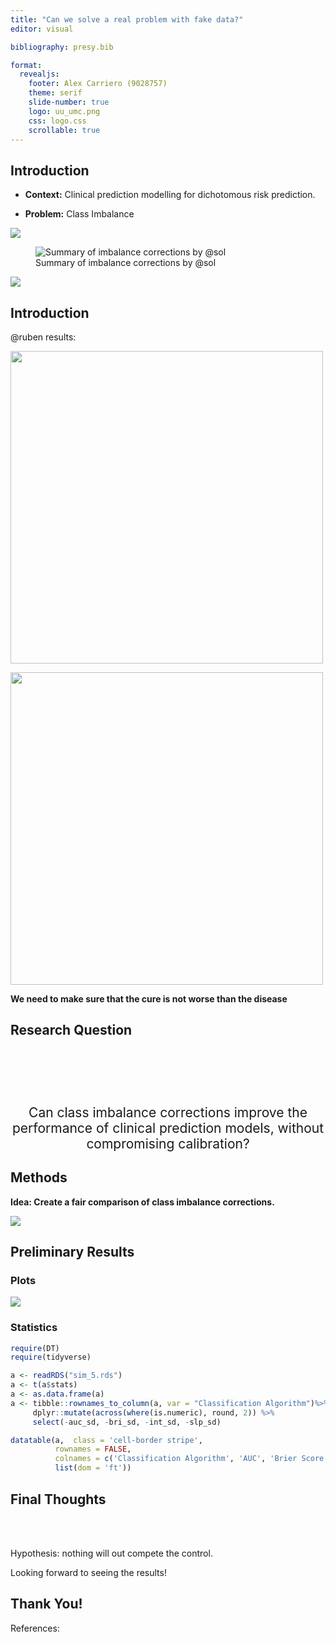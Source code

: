 ```yaml
---
title: "Can we solve a real problem with fake data?"
editor: visual

bibliography: presy.bib

format: 
  revealjs:
    footer: Alex Carriero (9028757)
    theme: serif
    slide-number: true
    logo: uu_umc.png
    css: logo.css
    scrollable: true
---
```


## Introduction {.smaller}

::: incremental
-   **Context:** Clinical prediction modelling for dichotomous risk prediction.\

-   **Problem:** Class Imbalance
:::

::: r-stack
::: fragment
![](class_imb.png){fig-align="center"}
:::

::: {.fragment .fade-in-then-out}
![Summary of imbalance corrections by @sol](solutions.png){fig-align="center"}
:::

::: fragment
![](class_imb.png){fig-align="center"}
:::
:::

## Introduction {.smaller}

::: r-stack
::: {.fragment .fade-in-then-out}
@ruben results:

![](ruben2.png){fig-align="center" width="500"}
:::

::: {.fragment .fade-in-then-out}
![](ruben2.png){fig-align="center" width="500"}

**We need to make sure that the cure is not worse than the disease**
:::
:::

## Research Question {.smaller}

\
\
\
\

::: r-stack
::: fragment
::: {style="font-size: 1.5em; text-align: center"}
Can class imbalance corrections improve the performance of clinical prediction models, without compromising calibration?
:::
:::
:::

## Methods {.smaller}

::: r-stack
::: {.fragment .fade-in-then-out}
**Idea: Create a fair comparison of class imbalance corrections.**

![](methods.png){fig-align="center"}
:::
:::

## Preliminary Results {.smaller}

::: panel-tabset
### Plots

![](plot.png)

### Statistics {.smaller}

```r
require(DT)
require(tidyverse)

a <- readRDS("sim_5.rds")
a <- t(a$stats)
a <- as.data.frame(a)
a <- tibble::rownames_to_column(a, var = "Classification Algorithm")%>% 
     dplyr::mutate(across(where(is.numeric), round, 2)) %>% 
     select(-auc_sd, -bri_sd, -int_sd, -slp_sd)

datatable(a,  class = 'cell-border stripe', 
          rownames = FALSE, 
          colnames = c('Classification Algorithm', 'AUC', 'Brier Score', 'Calibration \n Intercept', 'Calibration \n Slope'), 
          list(dom = 'ft'))
```
:::

## Final Thoughts {.smaller}

\
\

::: r-stack
::: {.fragment .fade-in-then-out}
Hypothesis: nothing will out compete the control.
:::

::: {.fragment .fade-in-then-out}
Looking forward to seeing the results!
:::
:::

## Thank You! {.smaller}

References:\
\
